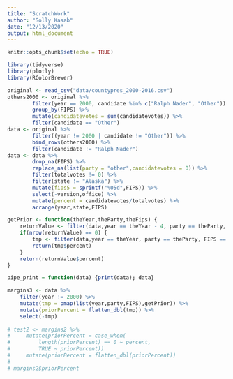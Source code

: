 ```yaml
---
title: "ScratchWork"
author: "Solly Kasab"
date: "12/13/2020"
output: html_document
---
```


```r
knitr::opts_chunk$set(echo = TRUE)
```

```r
library(tidyverse)
library(plotly)
library(RColorBrewer)
```

```r
original <- read_csv("data/countypres_2000-2016.csv")
others2000 <- original %>% 
        filter(year == 2000, candidate %in% c("Ralph Nader", "Other")) %>% 
        group_by(FIPS) %>% 
        mutate(candidatevotes = sum(candidatevotes)) %>% 
        filter(candidate == "Other")
data <- original %>%
        filter((year != 2000 | candidate != "Other")) %>%
        bind_rows(others2000) %>%
        filter(candidate != "Ralph Nader")
data <- data %>% 
        drop_na(FIPS) %>%
        replace_na(list(party = "other",candidatevotes = 0)) %>%
        filter(totalvotes != 0) %>%
        filter(state != "Alaska") %>%
        mutate(fips5 = sprintf("%05d",FIPS)) %>%
        select(-version,office) %>% 
        mutate(percent = candidatevotes/totalvotes) %>%
        arrange(year,state,FIPS)
```

```r
getPrior <- function(theYear,theParty,theFips) {
    returnValue <- filter(data,year == theYear - 4, party == theParty, FIPS == theFips)
    if(nrow(returnValue) == 0) {
        tmp <- filter(data,year == theYear, party == theParty, FIPS == theFips)
        return(tmp$percent)
    }
    return(returnValue$percent)
}

pipe_print = function(data) {print(data); data}

margins3 <- data %>%
    filter(year != 2000) %>%
    mutate(tmp = pmap(list(year,party,FIPS),getPrior)) %>%
    mutate(priorPercent = flatten_dbl(tmp)) %>%
    select(-tmp)
    
# test2 <- margins2 %>%
#     mutate(priorPercent = case_when(
#         length(priorPercent) == 0 ~ percent,
#         TRUE ~ priorPercent))
#     mutate(priorPercent = flatten_dbl(priorPercent))
# 
# margins2$priorPercent     
    
```



